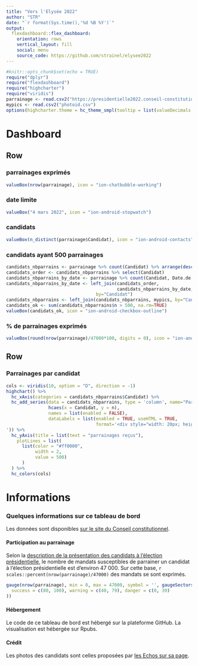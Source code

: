 ```yaml
---
title: "Vers l'Elysée 2022"
author: "STR"
date: "`r format(Sys.time(),'%d %B %Y')`"
output:
  flexdashboard::flex_dashboard:
    orientation: rows
    vertical_layout: fill
    social: menu
    source_code: https://github.com/strainel/elysee2022
---
```


```r
#knitr::opts_chunk$set(echo = TRUE)
require("dplyr")
require("flexdashboard")
require("highcharter")
require("viridis")
parrainage <- read.csv2("https://presidentielle2022.conseil-constitutionnel.fr/telechargement/parrainagestotal.csv")
mypics <- read.csv2("photoid.csv")
options(highcharter.theme = hc_theme_smpl(tooltip = list(valueDecimals = 0)))
```

Dashboard {data-icon="fa-signal"}
=======================================================================

Row
-----------------------------------------------------------------------

### parrainages exprimés
```r
valueBox(nrow(parrainage), icon = "ion-chatbubble-working")
```

### date limite
```r
valueBox("4 mars 2022", icon = "ion-android-stopwatch")
```


### candidats 
```r
valueBox(n_distinct(parrainage$Candidat), icon = "ion-android-contacts")
```

### candidats ayant 500 parrainages
```r
candidats_nbparrains <- parrainage %>% count(Candidat) %>% arrange(desc(n))
candidats_order <- candidats_nbparrains %>% select(Candidat)
candidats_nbparrains_by_date <- parrainage %>% count(Candidat, Date.de.publication)
candidats_nbparrains_by_date <- left_join(candidats_order,
                                          candidats_nbparrains_by_date,
                                  by="Candidat")
candidats_nbparrains <- left_join(candidats_nbparrains, mypics, by="Candidat")
candidats_ok <- sum(candidats_nbparrains$n > 500, na.rm=TRUE)
valueBox(candidats_ok, icon = "ion-android-checkbox-outline")
```


### % de parrainages exprimés
```r
valueBox(round(nrow(parrainage)/47000*100, digits = 0), icon = "ion-android-volume-up")
```


Row
-----------------------------------------------------------------------

### Parrainages par candidat
```r
cols <- viridis(10, option = "D", direction = -1)
highchart() %>% 
  hc_xAxis(categories = candidats_nbparrains$Candidat) %>% 
  hc_add_series(data = candidats_nbparrains, type = 'column', name="Parrainages",
                hcaes(x = Candidat, y = n),
                names = list(enabled = FALSE),
                dataLabels = list(enabled = TRUE, useHTML = TRUE,
                                  format='<div style="width: 20px; height: 20px; overflow: hidden; border-radius: 50%"><img src="https://github.com/strainel/elysee2022/blob/main/images/{point.image}?raw=true" style="width: 30px; margin-left: -5px; margin-top: -2px"></div>
')) %>%
  hc_yAxis(title = list(text = "parrainages reçus"),
    plotLines = list(
      list(color = "#ff0000",
           width = 2,
           value = 500)
      )
  ) %>% 
  hc_colors(cols)
```



Informations {data-icon="ion-information-circled"}
=======================================================================

### Quelques informations sur ce tableau de bord

Les données sont disponibles [sur le site du Conseil constitutionnel](https://presidentielle2022.conseil-constitutionnel.fr/telechargement/parrainagestotal.csv).

#### Participation au parrainage

Selon la [description de la présentation des candidats à l'élection présidentielle](https://fr.wikipedia.org/wiki/Présentation_des_candidats_à_l%27élection_présidentielle_française), le nombre de mandats susceptibles de parrainer un candidat à l'élection présidentielle est d'environ 47 000. Sur cette base, `r scales::percent(nrow(parrainage)/47000) ` des mandats se sont exprimés.

```r
gauge(nrow(parrainage), min = 0, max = 47000, symbol = '', gaugeSectors(
  success = c(80, 100), warning = c(40, 79), danger = c(0, 39)
))
```

#### Hébergement

Le code de ce tableau de bord est hébergé sur la plateforme GitHub.
La visualisation est hébergée sur Rpubs.


#### Crédit

Les photos des candidats sont celles proposées par [les Echos sur sa page](https://www.lesechos.fr/elections/presidentielle/parrainages-ou-en-sont-les-candidats-a-la-presidentielle-1383973).
